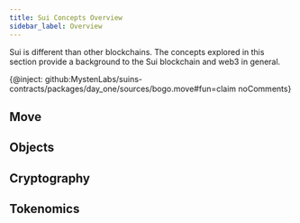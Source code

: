 ```yaml
---
title: Sui Concepts Overview
sidebar_label: Overview
---
```


Sui is different than other blockchains. The concepts explored in this section provide a background to the Sui blockchain and web3 in general.

{@inject: github:MystenLabs/suins-contracts/packages/day_one/sources/bogo.move#fun=claim noComments}

## Move

<Cards>
<Card title="Move overview" href="concepts/sui-move-concepts"/>
<Card title="Package upgrades" href="concepts/sui-move-concepts/packages/upgrade"/>
</Cards>

## Objects

<Cards>
<Card title="Object Model" href="concepts/object-model"/>
<Card title="Dynamic Fields" href="concepts/dynamic-fields"/>
<Card title="Transfer to Object" href="concepts/transfers/transfer-to-object"/>
</Cards>

## Cryptography

<Cards>
<Card title="zkLogin" href="concepts/cryptography/zklogin"/>
<Card title="Transaction authentication" href="concepts/cryptography/transaction-auth"/>
</Cards>

## Tokenomics

<Cards>
<Card title="SUI token" href="concepts/tokenomics/sui-coin" />
<Card title="Gas in Sui" href="concepts/tokenomics/gas-in-sui" />
<Card title="Storage fund" href="concepts/tokenomics/storage-fund" />
</Cards>
